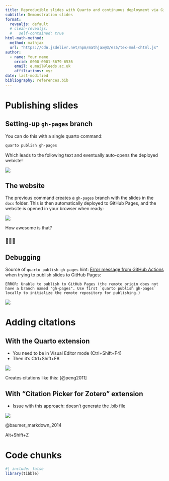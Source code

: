 ```yaml
---
title: Reproducible slides with Quarto and continuous deployment via GitHub actions
subtitle: Demonstration slides
format: 
  revealjs: default
  # clean-revealjs:
  #   self-contained: true
html-math-method:
  method: mathjax
  url: "https://cdn.jsdelivr.net/npm/mathjax@3/es5/tex-mml-chtml.js"
author:
  - name: Your name
    orcid: 0000-0001-5679-6536
    email: e.mail@leeds.ac.uk
    affiliations: xyz
date: last-modified
bibliography: references.bib
---
```


# Publishing slides

## Setting-up `gh-pages` branch

You can do this with a single quarto command:

``` sh
quarto publish gh-pages
```

Which leads to the following text and eventually auto-opens the deployed webiste!

![](images/paste-4.png)

## The website

The previous command creates a `gh-pages` branch with the slides in the `docs` folder. This is then automatically deployed to GitHub Pages, and the website is opened in your browser when ready:

![](images/paste-5.png)

How awesome is that?

### 🤯🤯🤯


## Debugging

Source of `quarto publish gh-pages` hint: [Error message from GitHub Actions](https://github.com/Robinlovelace/reproducible-slides-repo-template/actions/runs/10860601182/job/30141397336#step:4:34) when trying to publish slides to GitHub Pages:

```         
ERROR: Unable to publish to GitHub Pages (the remote origin does not have a branch named "gh-pages". Use first `quarto publish gh-pages` locally to initialize the remote repository for publishing.)
```

![](images/paste-3.png)

# Adding citations {background-color="#40666e"}

## With the Quarto extension

-   You need to be in Visual Editor mode (Ctrl+Shift+F4)
-   Then it's Ctrl+Shift+F8

![](images/paste-2.png)

Creates citations like this: [@peng2011]

## With "Citation Picker for Zotero" extension

-   Issue with this approach: doesn't generate the .bib file

![](images/paste-1.png)

@baumer_markdown_2014

Alt+Shift+Z

# Code chunks

``` r
#| include: false
library(tibble)
```